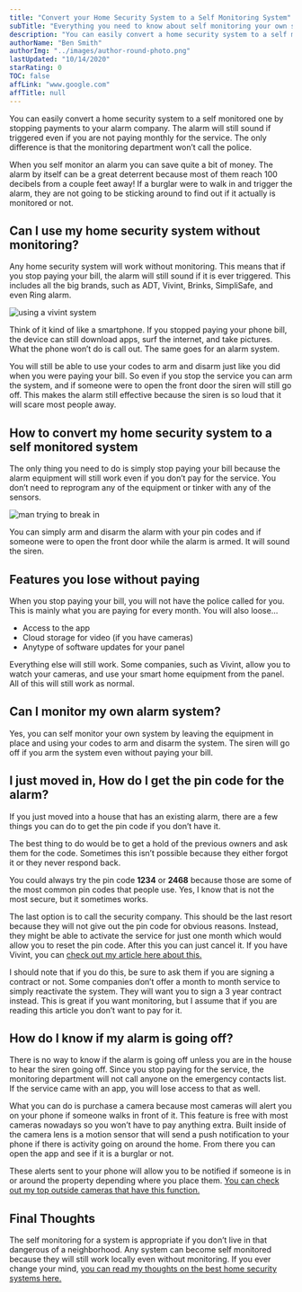 ```yaml
---
title: "Convert your Home Security System to a Self Monitoring System"
subTitle: "Everything you need to know about self monitoring your own system"
description: "You can easily convert a home security system to a self monitored one by stopping payments to your alarm company. The alarm will still sound if triggered even if you are not paying monthly for the service. The only difference is that the monitoring department won’t call the police."
authorName: "Ben Smith"
authorImg: "../images/author-round-photo.png"
lastUpdated: "10/14/2020"
starRating: 0
TOC: false
affLink: "www.google.com"
affTitle: null
---
```


You can easily convert a home security system to a self monitored one by stopping payments to your alarm company. The alarm will still sound if triggered even if you are not paying monthly for the service. The only difference is that the monitoring department won’t call the police.

When you self monitor an alarm you can save quite a bit of money. The alarm by itself can be a great deterrent because most of them reach 100 decibels from a couple feet away! If a burglar were to walk in and trigger the alarm, they are not going to be sticking around to find out if it actually is monitored or not.

## Can I use my home security system without monitoring?

Any home security system will work without monitoring. This means that if you stop paying your bill, the alarm will still sound if it is ever triggered. This includes all the big brands, such as ADT, Vivint, Brinks, SimpliSafe, and even Ring alarm.

![using a vivint system](../images/vivint/vsh-wall-hub-min.jpg)

Think of it kind of like a smartphone. If you stopped paying your phone bill, the device can still download apps, surf the internet, and take pictures. What the phone won’t do is call out. The same goes for an alarm system.

You will still be able to use your codes to arm and disarm just like you did when you were paying your bill. So even if you stop the service you can arm the system, and if someone were to open the front door the siren will still go off. This makes the alarm still effective because the siren is so loud that it will scare most people away.

## How to convert my home security system to a self monitored system

The only thing you need to do is simply stop paying your bill because the alarm equipment will still work even if you don’t pay for the service. You don’t need to reprogram any of the equipment or tinker with any of the sensors.

![man trying to break in](../images/vivint/outdoor-camera-lurkers-min.jpg)

You can simply arm and disarm the alarm with your pin codes and if someone were to open the front door while the alarm is armed. It will sound the siren.

## Features you lose without paying

When you stop paying your bill, you will not have the police called for you. This is mainly what you are paying for every month. You will also loose…

- Access to the app
- Cloud storage for video (if you have cameras)
- Anytype of software updates for your panel

Everything else will still work. Some companies, such as Vivint, allow you to watch your cameras, and use your smart home equipment from the panel. All of this will still work as normal.

## Can I monitor my own alarm system?

Yes, you can self monitor your own system by leaving the equipment in place and using your codes to arm and disarm the system. The siren will go off if you arm the system even without paying your bill.

## I just moved in, How do I get the pin code for the alarm?

If you just moved into a house that has an existing alarm, there are a few things you can do to get the pin code if you don’t have it.

The best thing to do would be to get a hold of the previous owners and ask them for the code. Sometimes this isn’t possible because they either forgot it or they never respond back.

You could always try the pin code **1234** or **2468** because those are some of the most common pin codes that people use. Yes, I know that is not the most secure, but it sometimes works.

The last option is to call the security company. This should be the last resort because they will not give out the pin code for obvious reasons. Instead, they might be able to activate the service for just one month which would allow you to reset the pin code. After this you can just cancel it. If you have Vivint, you can [check out my article here about this.](/posts/bought-house-with-vivint)

I should note that if you do this, be sure to ask them if you are signing a contract or not. Some companies don’t offer a month to month service to simply reactivate the system. They will want you to sign a 3 year contract instead. This is great if you want monitoring, but I assume that if you are reading this article you don’t want to pay for it.

## How do I know if my alarm is going off?

There is no way to know if the alarm is going off unless you are in the house to hear the siren going off. Since you stop paying for the service, the monitoring department will not call anyone on the emergency contacts list. If the service came with an app, you will lose access to that as well.

What you can do is purchase a camera because most cameras will alert you on your phone if someone walks in front of it. This feature is free with most cameras nowadays so you won’t have to pay anything extra. Built inside of the camera lens is a motion sensor that will send a push notification to your phone if there is activity going on around the home. From there you can open the app and see if it is a burglar or not.

These alerts sent to your phone will allow you to be notified if someone is in or around the property depending where you place them. [You can check out my top outside cameras that have this function.](/posts/best-battery-powered-security-cameras-for-outdoors)

## Final Thoughts

The self monitoring for a system is appropriate if you don’t live in that dangerous of a neighborhood. Any system can become self monitored because they will still work locally even without monitoring. If you ever change your mind, [you can read my thoughts on the best home security systems here.](/posts/best-home-security-systems)
